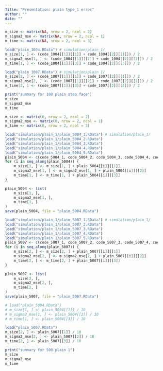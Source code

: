 ```yaml
---
Title: "Presentation: plain type_1 error"
author: ""
date: ""
---
```


```r
m_size <- matrix(NA, nrow = 2, ncol = 2)
m_sigma2_mse <- matrix(NA, nrow = 2, ncol = 1)
m_time <- matrix(NA, nrow = 2, ncol = 3)
```

```r
load("plain_1004.RData") # simulation/plain_1/
m_size[1, ] <- (code_1004[[1]][[1]] + code_1004[[2]][[1]]) / 2
m_sigma2_mse[1, ] <- (code_1004[[1]][[2]] + code_1004[[2]][[2]]) / 2
m_time[1, ] <- (code_1004[[1]][[3]] + code_1004[[2]][[3]]) / 2
```

```r
load("plain_1007.RData") # simulation/plain_1/
m_size[2, ] <- (code_1007[[1]][[1]] + code_1007[[2]][[1]]) / 2
m_sigma2_mse[2, ] <- (code_1007[[1]][[2]] + code_1007[[2]][[2]]) / 2
m_time[2, ] <- (code_1007[[1]][[3]] + code_1007[[2]][[3]]) / 2
```
```r
print("summary for 100 plain step face")
m_size
m_sigma2_mse
m_time
```

```r
m_size <- matrix(0, nrow = 2, ncol = 2)
m_sigma2_mse <- matrix(0, nrow = 2, ncol = 1)
m_time <- matrix(0, nrow = 2, ncol = 3)
```

```r
load("simulation/plain_1/plain_5004_1.RData") # simulation/plain_1/
load("simulation/plain_1/plain_5004_2.RData")
load("simulation/plain_1/plain_5004_3.RData")
load("simulation/plain_1/plain_5004_4.RData")
load("simulation/plain_1/plain_5004_5.RData")
plain_5004 <- c(code_5004_1, code_5004_2, code_5004_3, code_5004_4, code_5004_5)
for (i in seq_along(plain_5004)) {
    m_size[1, ] <- m_size[1, ] + plain_5004[[i]][[1]]
    m_sigma2_mse[1, ] <- m_sigma2_mse[1, ] + plain_5004[[i]][[2]]
    m_time[1, ] <- m_time[1, ] + plain_5004[[i]][[3]]
}

plain_5004 <- list(
    m_size[1, ],
    m_sigma2_mse[1, ],
    m_time[1, ]
)
save(plain_5004, file = "plain_5004.RData")
```
```r
load("simulation/plain_1/plain_5007_1.RData") # simulation/plain_1/
load("simulation/plain_1/plain_5007_2.RData")
load("simulation/plain_1/plain_5007_3.RData")
load("simulation/plain_1/plain_5007_4.RData")
load("simulation/plain_1/plain_5007_5.RData")
plain_5007 <- c(code_5007_1, code_5007_2, code_5007_3, code_5007_4, code_5007_5)
for (i in seq_along(plain_5007)) {
    m_size[2, ] <- m_size[2, ] + plain_5007[[i]][[1]]
    m_sigma2_mse[2, ] <- m_sigma2_mse[2, ] + plain_5007[[i]][[2]]
    m_time[2, ] <- m_time[2, ] + plain_5007[[i]][[3]]
}

plain_5007 <- list(
    m_size[2, ],
    m_sigma2_mse[2, ],
    m_time[2, ]
)
save(plain_5007, file = "plain_5007.RData")
```
```r
# load("plain_5004.RData")
# m_size[1, ] <- plain_5004[[1]] / 10
# m_sigma2_mse[1, ] <- plain_5004[[2]] / 10
# m_time[1, ] <- plain_5004[[3]] / 10
```
```r
load("plain_5007.RData")
m_size[2, ] <- plain_5007[[1]] / 10
m_sigma2_mse[2, ] <- plain_5007[[2]] / 10
m_time[2, ] <- plain_5007[[3]] / 10
```
```r
print("summary for 500 plain 1")
m_size
m_sigma2_mse
m_time
```
